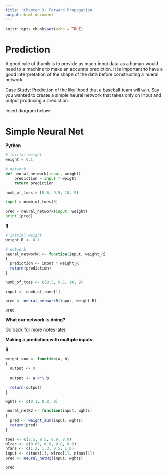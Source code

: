 ```yaml
---
title: 'Chapter 3: Forward Propagation'
output: html_document
---
```


```r
knitr::opts_chunk$set(echo = TRUE)
```


# Prediction

A good rule of thumb is to provide as much input data as a human would need to a machine to make an accurate prediction. It is important to have a good interpretation of the shape of the data before constructing a nueral network. 

Case Study: Prediction of the likelihood that a baseball team will win. 
Say you wanted to create a simple neural network that takes only on input and output producing a prediction. 

Insert diagram below. 

# Simple Neural Net

**Python**

```python
# initial weight 
weight = 0.1 

# network 
def neural_network(input, weight):
    prediction = input * weight
    return prediction
    
numb_of_toes = [8.5, 9.5, 10, 9]

input = numb_of_toes[0]

pred = neural_network(input, weight)
print (pred)
```

**R**

```r
# initial weight 
weight_R <- 0.1

# network
neural_networkR <- function(input, weight_R)
{
  prediction <- input * weight_R
  return(prediction)
}

numb_of_toes <- c(8.5, 9.5, 10, 9)

input <- numb_of_toes[1]

pred <- neural_networkR(input, weight_R)

pred
```

**What our network is doing?**

Go back for more notes later.



**Making a prediction with multiple inputs** 





**R**

```r
weight_sum <- function(a, b)
{
  output <- 0 
  
  output <- a %*% b
  
  return(output)
}

wghts <- c(0.1, 0.2, 0)

neural_netR2 <- function(input, wghts)
{
  pred <- weight_sum(input, wghts)
  return(pred)
}

toes <- c(8.5, 9.5, 9.9, 9.0)
wlrec <- c(0.65, 0.8, 0.8, 0.9)
nfans <- c(1.2, 1.3, 0.5, 1.0)
input <- c(toes[1], wlrec[1], nfans[1])
pred <- neural_netR2(input, wghts)

pred



```


